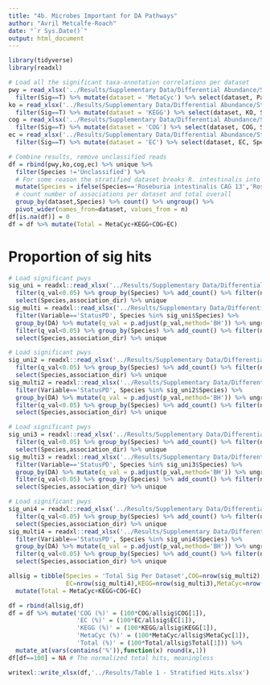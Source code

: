 ```yaml
---
title: "4b. Microbes Important for DA Pathways"
author: "Avril Metcalfe-Roach"
date: "`r Sys.Date()`"
output: html_document
---
```


```r
library(tidyverse)
library(readxl)

# Load all the significant taxa-annotation correlations per dataset
pwy = read_xlsx('../Results/Supplementary Data/Differential Abundance/Stratified MetaCyc.xlsx',sheet='Sig') %>% 
  filter(Sig==T) %>% mutate(dataset = 'MetaCyc') %>% select(dataset, Pathway, Species)
ko = read_xlsx('../Results/Supplementary Data/Differential Abundance/Stratified KO.xlsx',sheet='Sig') %>% 
  filter(Sig==T) %>% mutate(dataset = 'KEGG') %>% select(dataset, KO, Species) %>% rename(Pathway=KO)
cog = read_xlsx('../Results/Supplementary Data/Differential Abundance/Stratified COG.xlsx',sheet='Sig') %>% 
  filter(Sig==T) %>% mutate(dataset = 'COG') %>% select(dataset, COG, Species) %>% rename(Pathway=COG)
ec = read_xlsx('../Results/Supplementary Data/Differential Abundance/Stratified EC.xlsx',sheet='Sig') %>% 
  filter(Sig==T) %>% mutate(dataset = 'EC') %>% select(dataset, EC, Species) %>% rename(Pathway=EC)

# Combine results, remove unclassified reads
df = rbind(pwy,ko,cog,ec) %>% unique %>% 
  filter(Species !='Unclassified') %>% 
  # For some reason the stratified dataset breaks R. intestinalis into generic and CAG 13, but they're combined in the unstratified dataset. R. intestinalis is already present here, so we'll just combine them too.
  mutate(Species = ifelse(Species=='Roseburia intestinalis CAG 13','Roseburia intestinalis',Species)) %>% 
  # count number of associations per dataset and total overall
  group_by(dataset,Species) %>% count() %>% ungroup() %>% 
  pivot_wider(names_from=dataset, values_from = n)
df[is.na(df)] = 0
df = df %>% mutate(Total = MetaCyc+KEGG+COG+EC)
```

# Proportion of sig hits
```r
# Load significant pwys
sig_uni = readxl::read_xlsx('../Results/Supplementary Data/Differential Abundance/MetaCyc_Stats.xlsx',sheet='univar') %>% 
  filter(q_val<0.05) %>% group_by(Species) %>% add_count() %>% filter(n>1) %>% 
  select(Species,association_dir) %>% unique
sig_multi = readxl::read_xlsx('../Results/Supplementary Data/Differential Abundance/MetaCyc_Stats.xlsx',sheet='multivar') %>%
  filter(Variable=='StatusPD', Species %in% sig_uni$Species) %>% 
  group_by(DA) %>% mutate(q_val = p.adjust(p_val,method='BH')) %>% ungroup %>% 
  filter(q_val<0.05) %>% group_by(Species) %>% add_count() %>% filter(n>1) %>% 
  select(Species,association_dir) %>% unique

# Load significant pwys
sig_uni2 = readxl::read_xlsx('../Results/Supplementary Data/Differential Abundance/COG Enzymes_Stats.xlsx',sheet='univar') %>% 
  filter(q_val<0.05) %>% group_by(Species) %>% add_count() %>% filter(n>1) %>% 
  select(Species,association_dir) %>% unique
sig_multi2 = readxl::read_xlsx('../Results/Supplementary Data/Differential Abundance/COG Enzymes_Stats.xlsx',sheet='multivar') %>%
  filter(Variable=='StatusPD', Species %in% sig_uni2$Species) %>% 
  group_by(DA) %>% mutate(q_val = p.adjust(p_val,method='BH')) %>% ungroup %>% 
  filter(q_val<0.05) %>% group_by(Species) %>% add_count() %>% filter(n>1) %>% 
  select(Species,association_dir) %>% unique

# Load significant pwys
sig_uni3 = readxl::read_xlsx('../Results/Supplementary Data/Differential Abundance/KO_Stats.xlsx',sheet='univar') %>% 
  filter(q_val<0.05) %>% group_by(Species) %>% add_count() %>% filter(n>1) %>% 
  select(Species,association_dir) %>% unique
sig_multi3 = readxl::read_xlsx('../Results/Supplementary Data/Differential Abundance/KO_Stats.xlsx',sheet='multivar') %>%
  filter(Variable=='StatusPD', Species %in% sig_uni3$Species) %>% 
  group_by(DA) %>% mutate(q_val = p.adjust(p_val,method='BH')) %>% ungroup %>% 
  filter(q_val<0.05) %>% group_by(Species) %>% add_count() %>% filter(n>1) %>% 
  select(Species,association_dir) %>% unique

# Load significant pwys
sig_uni4 = readxl::read_xlsx('../Results/Supplementary Data/Differential Abundance/EC_Stats.xlsx',sheet='univar') %>% 
  filter(q_val<0.05) %>% group_by(Species) %>% add_count() %>% filter(n>1) %>% 
  select(Species,association_dir) %>% unique
sig_multi4 = readxl::read_xlsx('../Results/Supplementary Data/Differential Abundance/EC_Stats.xlsx',sheet='multivar') %>%
  filter(Variable=='StatusPD', Species %in% sig_uni4$Species) %>% 
  group_by(DA) %>% mutate(q_val = p.adjust(p_val,method='BH')) %>% ungroup %>% 
  filter(q_val<0.05) %>% group_by(Species) %>% add_count() %>% filter(n>1) %>% 
  select(Species,association_dir) %>% unique

allsig = tibble(Species = 'Total Sig Per Dataset',COG=nrow(sig_multi2),
                EC=nrow(sig_multi4),KEGG=nrow(sig_multi3),MetaCyc=nrow(sig_multi)) %>% 
  mutate(Total = MetaCyc+KEGG+COG+EC)

df = rbind(allsig,df)
df = df %>% mutate('COG (%)' = (100*COG/allsig$COG[1]),
                   'EC (%)' = (100*EC/allsig$EC[1]),
                   'KEGG (%)' = (100*KEGG/allsig$KEGG[1]),
                   'MetaCyc (%)' = (100*MetaCyc/allsig$MetaCyc[1]),
                   'Total (%)' = (100*Total/allsig$Total[1])) %>% 
  mutate_at(vars(contains('%')),function(x) round(x,1))
df[df==100] = NA # The normalized total hits, meaningless

writexl::write_xlsx(df,'../Results/Table 1 - Stratified Hits.xlsx')
```

